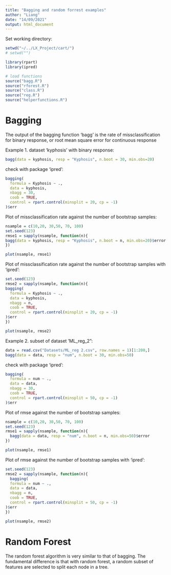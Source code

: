 ```yaml
---
title: "Bagging and random forrest examples"
author: "Liang"
date: "14/09/2021"
output: html_document
---
```


Set working directory:
  
```r
setwd("~/../LX_Project/cart/")
# setwd("")
```

```r
library(rpart)
library(ipred)

# load functions
source("bagg.R")
source("rforest.R")
source("class.R")
source("reg.R")
source("helperfunctions.R")
```

# Bagging

The output of the bagging function 'bagg' is the rate of missclassification for binary response, or root mean square error for continuous response

Example 1. dataset 'kyphosis' with binary response:
```r
bagg(data = kyphosis, resp = "Kyphosis", n.boot = 30, min.obs=20)
```

check with package 'ipred':
```r
bagging(
  formula = Kyphosis ~ .,
  data = kyphosis,
  nbagg = 30,  
  coob = TRUE,
  control = rpart.control(minsplit = 20, cp = -1)
)$err
```

Plot of missclassification rate against the number of bootstrap samples:
```r
nsample = c(10,20, 30,50, 70, 100)
set.seed(123)
rmse1 = sapply(nsample, function(n){
bagg(data = kyphosis, resp = "Kyphosis", n.boot = n, min.obs=20)$error
})

plot(nsample, rmse1)
```


Plot of missclassification rate against the number of bootstrap samples with 'ipred':
```r
set.seed(123)
rmse2 = sapply(nsample, function(n){
bagging(
  formula = Kyphosis ~ .,
  data = kyphosis,
  nbagg = n,  
  coob = TRUE,
  control = rpart.control(minsplit = 20, cp = -1)
)$err
})

plot(nsample, rmse2)
```

Example 2. subset of dataset 'ML_reg_2": 
```r
data = read.csv("Datasets/ML_reg 2.csv", row.names = 1)[1:200,]
bagg(data = data, resp = "num", n.boot = 30, min.obs=50)
```

check with package 'ipred':
```r
bagging(
  formula = num ~ .,
  data = data,
  nbagg = 30,  
  coob = TRUE,
  control = rpart.control(minsplit = 50, cp = -1)
)$err
```

Plot of rmse against the number of bootstrap samples:
```r
nsample = c(10,20, 30,50, 70, 100)
set.seed(123)
rmse1 = sapply(nsample, function(n){
  bagg(data = data, resp = "num", n.boot = n, min.obs=50)$error
})

plot(nsample, rmse1)
```

Plot of rmse against the number of bootstrap samples with 'ipred':
```r
set.seed(123)
rmse2 = sapply(nsample, function(n){
  bagging(
  formula = num ~ .,
  data = data,
  nbagg = n,  
  coob = TRUE,
  control = rpart.control(minsplit = 50, cp = -1)
)$err
})

plot(nsample, rmse2)
```


# Random Forest

The random forest algorithm is very similar to that of bagging. The fundamental difference is that with random forest, a random subset of features are selected to split each node in a tree. 



